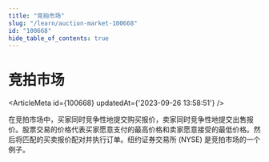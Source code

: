 ```yaml
---
title: "竞拍市场"
slug: "/learn/auction-market-100668"
id: "100668"
hide_table_of_contents: true
---
```



# 竞拍市场

<ArticleMeta id={100668} updatedAt={'2023-09-26 13:58:51'} />
<div className='border-solid border-b border-t-0 my-4 border-[var(--ifm-color-gray-300)]' />

在竞拍市场中，买家同时竞争性地提交购买报价，卖家同时竞争性地提交出售报价。股票交易的价格代表买家愿意支付的最高价格和卖家愿意接受的最低价格。然后将匹配的买卖报价配对并执行订单。纽约证券交易所 (NYSE) 是竞拍市场的一个例子。
